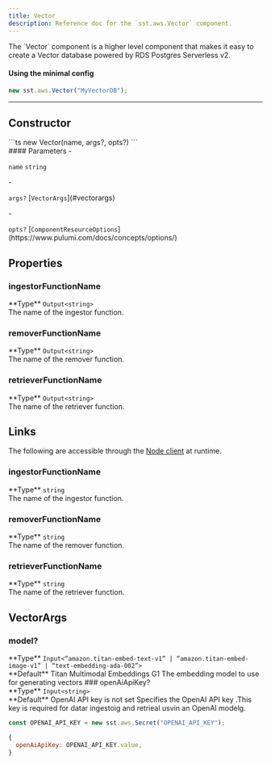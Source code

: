 ```yaml
---
title: Vector
description: Reference doc for the `sst.aws.Vector` component.
---
```



<div class="tsdoc">

<Section type="about">
The `Vector` component is a higher level component that makes it easy to create a Vector database powered by RDS Postgres Serverless v2.

#### Using the minimal config
```ts
new sst.aws.Vector("MyVectorDB");
```
</Section>

---

## Constructor

<Segment>
<Section type="signature">
```ts
new Vector(name, args?, opts?)
```
</Section>

<Section type="parameters">
#### Parameters
- <p><code class="key">name</code> <code class="primitive">string</code></p>
- <p><code class="key">args?</code> [<code class="type">VectorArgs</code>](#vectorargs)</p>
- <p><code class="key">opts?</code> [<code class="type">ComponentResourceOptions</code>](https://www.pulumi.com/docs/concepts/options/)</p>
</Section>
</Segment>

## Properties

### ingestorFunctionName
<Segment>
<Section type="parameters">
<InlineSection>
**Type** <code class="primitive">Output</code><code class="symbol">&lt;</code><code class="primitive">string</code><code class="symbol">&gt;</code>
</InlineSection>
</Section>
The name of the ingestor function.
</Segment>

### removerFunctionName
<Segment>
<Section type="parameters">
<InlineSection>
**Type** <code class="primitive">Output</code><code class="symbol">&lt;</code><code class="primitive">string</code><code class="symbol">&gt;</code>
</InlineSection>
</Section>
The name of the remover function.
</Segment>

### retrieverFunctionName
<Segment>
<Section type="parameters">
<InlineSection>
**Type** <code class="primitive">Output</code><code class="symbol">&lt;</code><code class="primitive">string</code><code class="symbol">&gt;</code>
</InlineSection>
</Section>
The name of the retriever function.
</Segment>

## Links

The following are accessible through the [Node client](/docs/reference/client/) at runtime.

### ingestorFunctionName
<Segment>
<Section type="parameters">
<InlineSection>
**Type** <code class="primitive">string</code>
</InlineSection>
</Section>
The name of the ingestor function.
</Segment>

### removerFunctionName
<Segment>
<Section type="parameters">
<InlineSection>
**Type** <code class="primitive">string</code>
</InlineSection>
</Section>
The name of the remover function.
</Segment>

### retrieverFunctionName
<Segment>
<Section type="parameters">
<InlineSection>
**Type** <code class="primitive">string</code>
</InlineSection>
</Section>
The name of the retriever function.
</Segment>

## VectorArgs
### model?
<Segment>
<Section type="parameters">
<InlineSection>
**Type** <code class="primitive">Input</code><code class="symbol">&lt;</code><code class="symbol">&ldquo;</code><code class="primitive">amazon.titan-embed-text-v1</code><code class="symbol">&rdquo;</code><code class="symbol"> | </code><code class="symbol">&ldquo;</code><code class="primitive">amazon.titan-embed-image-v1</code><code class="symbol">&rdquo;</code><code class="symbol"> | </code><code class="symbol">&ldquo;</code><code class="primitive">text-embedding-ada-002</code><code class="symbol">&rdquo;</code><code class="symbol">&gt;</code>
</InlineSection>
</Section>

<InlineSection>
**Default** Titan Multimodal Embeddings G1
</InlineSection>
The embedding model to use for generating vectors

</Segment>
### openAiApiKey?
<Segment>
<Section type="parameters">
<InlineSection>
**Type** <code class="primitive">Input</code><code class="symbol">&lt;</code><code class="primitive">string</code><code class="symbol">&gt;</code>
</InlineSection>
</Section>

<InlineSection>
**Default** OpenAI API key is not set
</InlineSection>
Specifies the  OpenAI API key
.This key is required for datar ingestoig and retrieal usvin an OpenAI modelg.

```js
const OPENAI_API_KEY = new sst.aws.Secret("OPENAI_API_KEY");

{
  openAiApiKey: OPENAI_API_KEY.value,
}
```
</Segment>
</div>